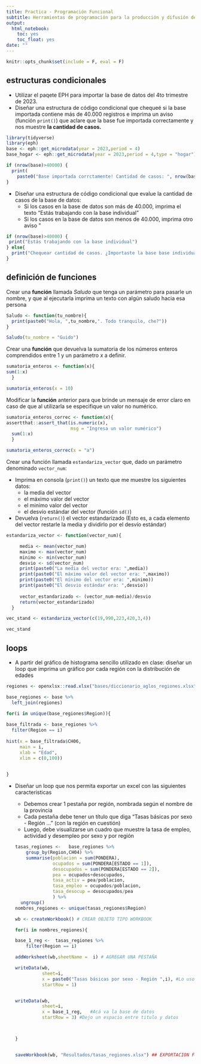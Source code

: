 ```yaml
---
title: Practica - Programación Funcional 
subtitle: Herramientas de programación para la producción y difusión de estadísticas socioeconómicas - ASET
output:
  html_notebook:
    toc: yes
    toc_float: yes
date: ""
---
```


```r
knitr::opts_chunk$set(include = F, eval = F)
```

## estructuras condicionales

-   Utilizar el paqete EPH para importar la base de datos del 4to trimestre de 2023.\
-   Diseñar una estructura de código condicional que chequeé si la base importada contiene más de 40.000 registros e imprima un aviso (función `print()`) que aclare que la base fue importada correctamente y nos muestre **la cantidad de casos.**

```r
library(tidyverse)
library(eph)
base <- eph::get_microdata(year = 2023,period = 4)
base_hogar <- eph::get_microdata(year = 2023,period = 4,type = "hogar")
```

```r
if (nrow(base)>40000) {
  print(
    paste0("Base importada corrctamente! Cantidad de casos: ", nrow(base)))
}
```

-   Diseñar una estructura de código condicional que evalue la cantidad de casos de la base de datos:
    -   Si los casos en la base de datos son más de 40.000, imprima el texto "Estás trabajando con la base individual"
    -   Si los casos en la base de datos son menos de 40.000, imprima otro aviso "

```r
if (nrow(base)>40000) {
 print("Estás trabajando con la base individual")
} else{
  print("Chequear cantidad de casos. ¿Importaste la base base individual?")
}
```

## definición de funciones

Crear una **función** llamada *Saludo* que tenga un parámetro para pasarle un nombre, y que al ejecutarla imprima un texto con algún saludo hacia esa persona

```r
Saludo <- function(tu_nombre){
  print(paste0("Hola, ",tu_nombre,". Todo tranquilo, che?"))
}

Saludo(tu_nombre = "Guido")
```

Crear una **función** que devuelva la sumatoria de los números enteros comprendidos entre 1 y un parámetro *x* a definir.

```r
sumatoria_enteros <- function(x){
sum(1:x)
  }

sumatoria_enteros(x = 10)
```

Modificar la **función** anterior para que brinde un mensaje de error claro en caso de que al utilizarla se especifique un valor no numérico.

```r
sumatoria_enteros_correc <- function(x){
assertthat::assert_that(is.numeric(x),
                        msg = "Ingresa un valor numérico")
  sum(1:x)
  }

sumatoria_enteros_correc(x = "a")
```

Crear una función llamada `estandariza_vector` que, dado un parámetro denominado `vector_num`:

-   Imprima en consola (`print()`) un texto que me muestre los siguientes datos:
    -   la media del vector
    -   el máximo valor del vector
    -   el minimo valor del vector
    -   el desvío estándar del vector (función `sd()`)\
-   Devuelva (`return()`) el vector estandarizado (Esto es, a cada elemento del vector restarle la media y dividirlo por el desvío estándar)

```r
estandariza_vector <- function(vector_num){

     media <- mean(vector_num)
     maximo <- max(vector_num)
     minimo <- min(vector_num)
     desvio <- sd(vector_num)
     print(paste0("La media del vector era: ",media))
     print(paste0("El máximo valor del vector era: ",maximo))
     print(paste0("El mínimo del vector era: ",minimo))
     print(paste0("El desvio estándar era: ",desvio))
    
     vector_estandarizado <- (vector_num-media)/desvio
     return(vector_estandarizado)
  }

vec_stand <- estandariza_vector(c(19,990,223,420,3,4))
```

```r
vec_stand
```

## loops

-   A partir del gráfico de histograma sencillo utilizado en clase: diseñar un loop que imprima un gráfico por cada región con la distribución de edades

```r
regiones <- openxlsx::read.xlsx("bases/diccionario_aglos_regiones.xlsx",sheet = 1)

base_regiones <- base %>% 
  left_join(regiones)

for(i in unique(base_regiones$Region)){
  
base_filtrada <- base_regiones %>% 
  filter(Region == i)
 
hist(x = base_filtrada$CH06,
     main = i,
     xlab = "Edad",
     xlim = c(0,100))

    
}
```

-   Diseñar un loop que nos permita exportar un excel con las siguientes caracteristicas

    -   Debemos crear 1 pestaña por región, nombrada según el nombre de la provincia
    -   Cada pestaña debe tener un título que diga "Tasas básicas por sexo - Región ..." (con la región en cuestión)
    -   Luego, debe visualizarse un cuadro que muestre la tasa de empleo, actividad y desempleo por sexo y por región

    ```r
    tasas_regiones <-   base_regiones %>%
        group_by(Region,CH04) %>% 
        summarise(poblacion = sum(PONDERA),
                  ocupados = sum(PONDERA[ESTADO == 1]),
                  desocupados = sum(PONDERA[ESTADO == 2]),
                  pea = ocupados+desocupados,
                  tasa_activ = pea/poblacion,
                  tasa_empleo = ocupados/poblacion,
                  tasa_desocup = desocupados/pea
                  ) %>% 
      ungroup()
    nombres_regiones <- unique(tasas_regiones$Region)

    wb <- createWorkbook() # CREAR OBJETO TIPO WORKBOOK 

    for(i in nombres_regiones){
      
    base_1_reg <-  tasas_regiones %>% 
        filter(Region == i)
     
    addWorksheet(wb,sheetName =  i) # AGREGAR UNA PESTAÑA

    writeData(wb,
              sheet=i,
              x = paste0("Tasas básicas por sexo - Región ",i), #Lo uso para crear un titulo
              startRow = 1)


    writeData(wb,
              sheet=i,
              x = base_1_reg,   #Acá va la base de datos
              startRow = 3) #Dejo un espacio entre titulo y datos


     
    }


    saveWorkbook(wb, "Resultados/tasas_regiones.xlsx") ## EXPORTACION FINAL

    ```
